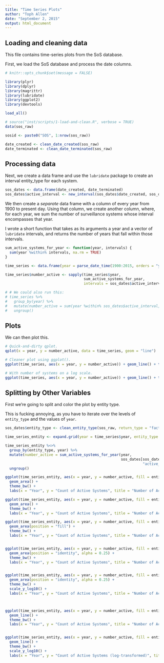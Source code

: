 ```yaml
---
title: "Time Series Plots"
author: "Toph Allen"
date: "September 2, 2015"
output: html_document
---
```


## Loading and cleaning data

This file contains time-series plots from the SoS database.

First, we load the SoS database and process the date columns.

```r
# knitr::opts_chunk$set(message = FALSE)
```


```r
library(plyr)
library(dplyr)
library(magrittr)
library(lubridate)
library(ggplot2)
library(devtools)

load_all()

# source("inst/scripts/1-load-and-clean.R", verbose = TRUE)
data(sos_raw)

sosid <- paste0("SOS", 1:nrow(sos_raw))

date_created <- clean_date_created(sos_raw)
date_terminated <- clean_date_terminated(sos_raw)
```

## Processing data

Next, we create a data frame and use the `lubridate` package to create an interval entity_type for each system.

```r
sos_dates <- data.frame(date_created, date_terminated)
sos_dates$active_interval <- new_interval(sos_dates$date_created, sos_dates$date_terminated)
```

We then create a *separate* data frame with a column of every year from 1900 to present day. Using that column, we create another column, where, for each year, we sum the number of surveillance systems whose interval encompasses that year.

I wrote a short function that takes as its arguments a year and a vector of `lubridate` intervals, and returns the number of years that fall within those intervals.

```r
sum_active_systems_for_year <- function(year, intervals) {
  sum(year %within% intervals, na.rm = TRUE)
}

time_series <- data.frame(year = parse_date_time(1900:2015, orders = "y"))

time_series$number_active <- sapply(time_series$year,
                                    sum_active_systems_for_year,
                                    intervals = sos_dates$active_interval)

# # We could also run this:
# time_series %>%
#   group_by(year) %>%
#   mutate(number_active = sum(year %within% sos_dates$active_interval, na.rm = TRUE)) %>%
#   ungroup()
```

## Plots

We can then plot this.

```r
# Quick-and-dirty qplot.
qplot(x = year, y = number_active, data = time_series, geom = "line")

# Cleaner plot using ggplot().
ggplot(time_series, aes(x = year, y = number_active)) + geom_line() + theme_bw() + labs(x = "Year", y = "Count of Active Systems", title = "Number of Active Surveillance Systems over Time")

# With number of systems on a log scale.
ggplot(time_series, aes(x = year, y = number_active)) + geom_line() + theme_bw() + labs(x = "Year", y = "Count of Active Systems (log scale)", title = "Number of Active Surveillance Systems over Time") + scale_y_log10()
```

## Splitting by Other Variables

First we're going to split and color the plot by entity type.

This is fucking annoying, as you have to iterate over the levels of `entity_type` and the values of `year`.

```r
sos_dates$entity_type <- clean_entity_type(sos_raw, return_type = "factor")

time_series_entity <- expand.grid(year = time_series$year, entity_type = levels(sos_dates$entity_type))

time_series_entity %<>%
  group_by(entity_type, year) %>%
  mutate(number_active = sum_active_systems_for_year(year,
                                                     sos_dates[sos_dates$entity_type == entity_type,
                                                               "active_interval"])) %>%
  ungroup()
```

```r
ggplot(time_series_entity, aes(x = year, y = number_active, fill = entity_type, color = entity_type, order = desc(entity_type))) + 
  geom_area() +
  theme_bw() +
  labs(x = "Year", y = "Count of Active Systems", title = "Number of Active Surveillance Systems over Time by Entity Type (area)")

ggplot(time_series_entity, aes(x = year, y = number_active, fill = entity_type, color = entity_type, order = desc(entity_type))) + 
  geom_area() +
  theme_bw() +
  labs(x = "Year", y = "Count of Active Systems", title = "Number of Active Surveillance Systems over Time by Entity Type (area)")

ggplot(time_series_entity, aes(x = year, y = number_active, fill = entity_type, color = entity_type, order = desc(entity_type))) + 
  geom_area(position = "fill") +
  theme_bw() +
  labs(x = "Year", y = "Count of Active Systems", title = "Number of Active Surveillance Systems over Time by Entity Type (area)")


ggplot(time_series_entity, aes(x = year, y = number_active, fill = entity_type, color = entity_type, order = desc(entity_type))) + 
  geom_area(position = "identity", alpha = 0.25) +
  theme_bw() +
  labs(x = "Year", y = "Count of Active Systems", title = "Number of Active Surveillance Systems over Time by Entity Type")


ggplot(time_series_entity, aes(x = year, y = number_active, fill = entity_type, color = entity_type, order = desc(entity_type))) + 
  geom_area(position = "identity", alpha = 0.25) +
  theme_bw() +
  scale_y_log10() +
  labs(x = "Year", y = "Count of Active Systems", title = "Number of Active Surveillance Systems over Time by Entity Type")



ggplot(time_series_entity, aes(x = year, y = number_active, fill = entity_type, color = entity_type, order = desc(entity_type))) + 
  geom_line() + 
  theme_bw() +
  labs(x = "Year", y = "Count of Active Systems", title = "Number of Active Surveillance Systems over Time by Entity Type (line)")


ggplot(time_series_entity, aes(x = year, y = number_active, fill = entity_type, color = entity_type, order = desc(entity_type))) + 
  geom_line() + 
  theme_bw() +
  scale_y_log10() + 
  labs(x = "Year", y = "Count of Active Systems (log-transformed)", title = "Number of Active Surveillance Systems over Time by Entity Type (line)")



```




